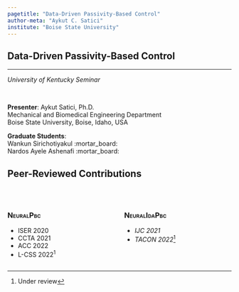 ```yaml
---
pagetitle: "Data-Driven Passivity-Based Control"
author-meta: "Aykut C. Satici"
institute: "Boise State University"
---
```


## Data-Driven Passivity-Based Control {.center .smaller}
<!-- ###################################################################### -->

<hr>

*University of Kentucky Seminar*

<br/>

::: {layout="[120, 60]"}
__Presenter__: Aykut Satici, Ph.D. <br>
Mechanical and Biomedical Engineering Department <br>
Boise State University, Boise, Idaho, USA 

__Graduate Students__: <br/>
Wankun Sirichotiyakul :mortar_board: <br/>
Nardos Ayele Ashenafi :mortar_board: <br/>
:::

## Peer-Reviewed Contributions

<br>

:::: {.columns}
::: {.column width="50%"}
### <span style="font-variant:small-caps;">NeuralPbc</span>

<ul>
<li class="fragment highlight-red" data-fragment-index="0">ISER 2020</li>
<li class="fragment highlight-red" data-fragment-index="0">CCTA 2021</li>
<li class="fragment semi-fade-out" data-fragment-index="0">ACC 2022</li>
<li class="fragment semi-fade-out" data-fragment-index="0">L-CSS 2022<sup>1</sup></li>
</ul>

:::
::: {.column width="50%"}
### <span style="font-variant:small-caps;">NeuralIdaPbc</span>

<ul>
<li class="fragment highlight-red" data-fragment-index="0">*IJC 2021*</li>
<li class="fragment semi-fade-out" data-fragment-index="0">*TACON 2022*[^underreview]</li>
</ul>
:::
::::

[^underreview]: Under review
